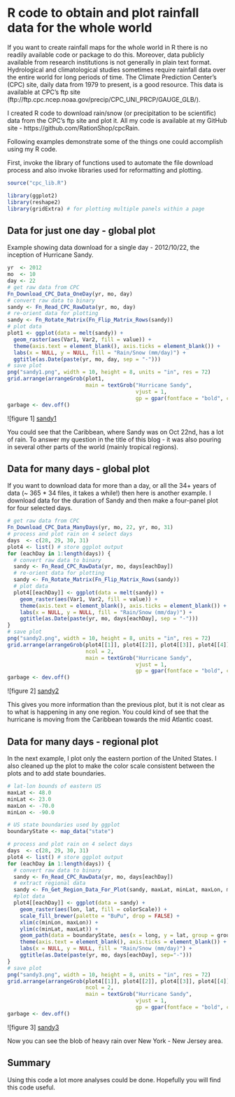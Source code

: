 R code to obtain and plot rainfall data for the whole world
========================================================

If you want to create rainfall maps for the whole world in R there is no readily available code or package to do this. Moreover, data publicly available from research institutions is not generally in plain text format. Hydrological and climatological studies sometimes require rainfall data over the entire world for long periods of time. The Climate Prediction Center's (CPC) site, daily data from 1979 to present, is a good resource. This data is available at CPC's ftp site (ftp://ftp.cpc.ncep.noaa.gov/precip/CPC_UNI_PRCP/GAUGE_GLB/). 

I created R code to download rain/snow (or precipitation to be scientific) data from the CPC's ftp site and plot it. All my code is available at my GitHub site - https://github.com/RationShop/cpcRain.

Following examples demonstrate some of the things one could accomplish using my R code.

First, invoke the library of functions used to automate the file download process and also invoke libraries used for reformatting and plotting.

```r
source("cpc_lib.R")

library(ggplot2)
library(reshape2)
library(gridExtra) # for plotting multiple panels within a page
```

Data for just one day - global plot
-----------------------------------

Example showing data download for a single day - 2012/10/22, the inception of Hurricane Sandy.

```r
yr  <- 2012
mo  <- 10
day <- 22
# get raw data from CPC
Fn_Download_CPC_Data_OneDay(yr, mo, day) 
# convert raw data to binary
sandy <- Fn_Read_CPC_RawData(yr, mo, day) 
# re-orient data for plotting
sandy <- Fn_Rotate_Matrix(Fn_Flip_Matrix_Rows(sandy))
# plot data
plot1 <- ggplot(data = melt(sandy)) + 
  geom_raster(aes(Var1, Var2, fill = value)) + 
  theme(axis.text = element_blank(), axis.ticks = element_blank()) + 
  labs(x = NULL, y = NULL, fill = "Rain/Snow (mm/day)") + 
  ggtitle(as.Date(paste(yr, mo, day, sep = "-")))
# save plot
png("sandy1.png", width = 10, height = 8, units = "in", res = 72)
grid.arrange(arrangeGrob(plot1, 
                         main = textGrob("Hurricane Sandy", 
                                         vjust = 1, 
                                         gp = gpar(fontface = "bold", cex = 1.5))))
garbage <- dev.off()
```
![figure 1] [sandy1]

You could see that the Caribbean, where Sandy was on Oct 22nd, has a lot of rain. To answer my question in the title of this blog - it was also pouring in several other parts of the world (mainly tropical regions).

Data for many days - global plot
--------------------------------

If you want to download data for more than a day, or all the 34+ years of data (~ 365 * 34 files, it takes a while!) then here is another example. I download data for the duration of Sandy and then make a four-panel plot for four selected days.

```r
# get raw data from CPC
Fn_Download_CPC_Data_ManyDays(yr, mo, 22, yr, mo, 31)
# process and plot rain on 4 select days
days  <- c(28, 29, 30, 31)
plot4 <- list() # store ggplot output
for (eachDay in 1:length(days)) {
  # convert raw data to binary
  sandy <- Fn_Read_CPC_RawData(yr, mo, days[eachDay])
  # re-orient data for plotting
  sandy <- Fn_Rotate_Matrix(Fn_Flip_Matrix_Rows(sandy))
  # plot data
  plot4[[eachDay]] <- ggplot(data = melt(sandy)) + 
    geom_raster(aes(Var1, Var2, fill = value)) + 
    theme(axis.text = element_blank(), axis.ticks = element_blank()) + 
    labs(x = NULL, y = NULL, fill = "Rain/Snow (mm/day)") + 
    ggtitle(as.Date(paste(yr, mo, days[eachDay], sep = "-")))
}
# save plot
png("sandy2.png", width = 10, height = 8, units = "in", res = 72)
grid.arrange(arrangeGrob(plot4[[1]], plot4[[2]], plot4[[3]], plot4[[4]], 
                         ncol = 2, 
                         main = textGrob("Hurricane Sandy", 
                                         vjust = 1, 
                                         gp = gpar(fontface = "bold", cex = 1.5))))
garbage <- dev.off()
```
![figure 2] [sandy2]

This gives you more information than the previous plot, but it is not clear as to what is happening in any one region. You could kind of see that the hurricane is moving from the Caribbean towards the mid Atlantic coast.

Data for many days - regional plot
----------------------------------

In the next example, I plot only the eastern portion of the United States. I also cleaned up the plot to make the color scale consistent between the plots and to add state boundaries.

```r
# lat-lon bounds of eastern US
maxLat <- 48.0
minLat <- 23.0
maxLon <- -70.0
minLon <- -90.0

# US state boundaries used by ggplot
boundaryState <- map_data("state")

# process and plot rain on 4 select days
days  <- c(28, 29, 30, 31)
plot4 <- list() # store ggplot output
for (eachDay in 1:length(days)) {
  # convert raw data to binary
  sandy <- Fn_Read_CPC_RawData(yr, mo, days[eachDay]) 
  # extract regional data
  sandy <- Fn_Get_Region_Data_For_Plot(sandy, maxLat, minLat, maxLon, minLon)
  #plot data
  plot4[[eachDay]] <- ggplot(data = sandy) + 
    geom_raster(aes(lon, lat, fill = colorScale)) +
    scale_fill_brewer(palette = "BuPu", drop = FALSE) +
    xlim(c(minLon, maxLon)) + 
    ylim(c(minLat, maxLat)) + 
    geom_path(data = boundaryState, aes(x = long, y = lat, group = group), na.rm = TRUE) +
    theme(axis.text = element_blank(), axis.ticks = element_blank()) + 
    labs(x = NULL, y = NULL, fill = "Rain/Snow (mm/day)") + 
    ggtitle(as.Date(paste(yr, mo, days[eachDay], sep="-")))  
}
# save plot
png("sandy3.png", width = 10, height = 8, units = "in", res = 72)
grid.arrange(arrangeGrob(plot4[[1]], plot4[[2]], plot4[[3]], plot4[[4]], 
                         ncol = 2, 
                         main = textGrob("Hurricane Sandy", 
                                         vjust = 1, 
                                         gp = gpar(fontface = "bold", cex = 1.5))))
garbage <- dev.off()
```
![figure 3] [sandy3]

Now you can see the blob of heavy rain over New York - New Jersey area. 

Summary
---------

Using this code a lot more analyses could be done. Hopefully you will find this code useful.

[sandy1]: sandy1.png "figure 1"
[sandy2]: sandy2.png "figure 2"
[sandy3]: sandy3.png "figure 3"
